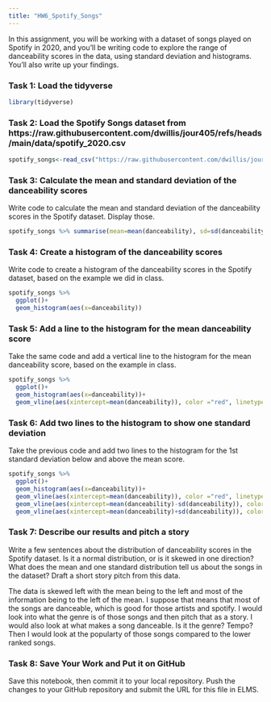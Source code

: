 ```yaml
---
title: "HW6_Spotify_Songs"
---
```


In this assignment, you will be working with a dataset of songs played on Spotify in 2020, and you'll be writing code to explore the range of danceability scores in the data, using standard deviation and histograms. You'll also write up your findings.

### Task 1: Load the tidyverse

```r
library(tidyverse)
```

### Task 2: Load the Spotify Songs dataset from https://raw.githubusercontent.com/dwillis/jour405/refs/heads/main/data/spotify_2020.csv

```r
spotify_songs<-read_csv("https://raw.githubusercontent.com/dwillis/jour405/refs/heads/main/data/spotify_2020.csv")
```

### Task 3: Calculate the mean and standard deviation of the danceability scores

Write code to calculate the mean and standard deviation of the danceability scores in the Spotify dataset. Display those.

```r
spotify_songs %>% summarise(mean=mean(danceability), sd=sd(danceability))
```

### Task 4: Create a histogram of the danceability scores

Write code to create a histogram of the danceability scores in the Spotify dataset, based on the example we did in class.

```r
spotify_songs %>% 
  ggplot()+
  geom_histogram(aes(x=danceability))
```

### Task 5: Add a line to the histogram for the mean danceability score

Take the same code and add a vertical line to the histogram for the mean danceability score, based on the example in class.
```r
spotify_songs %>% 
  ggplot()+
  geom_histogram(aes(x=danceability))+ 
  geom_vline(aes(xintercept=mean(danceability)), color ="red", linetype="dashed", size=1)
```


### Task 6: Add two lines to the histogram to show one standard deviation

Take the previous code and add two lines to the histogram for the 1st standard deviation below and above the mean score.
```r
spotify_songs %>% 
  ggplot()+
  geom_histogram(aes(x=danceability))+ 
  geom_vline(aes(xintercept=mean(danceability)), color ="red", linetype="dashed", size=1)+
  geom_vline(aes(xintercept=mean(danceability)-sd(danceability)), color ="blue", linetype="dashed", size=1)+
  geom_vline(aes(xintercept=mean(danceability)+sd(danceability)), color ="blue", linetype="dashed", size=1)
```


### Task 7: Describe our results and pitch a story

Write a few sentences about the distribution of danceability scores in the Spotify dataset. Is it a normal distribution, or is it skewed in one direction? What does the mean and one standard distribution tell us about the songs in the dataset? Draft a short story pitch from this data.

The data is skewed left with the mean being to the left and most of the information being to the left of the mean. I suppose that means that most of the songs are danceable, which is good for those artists and spotify. I would look into what the genre is of those songs and then pitch that as a story. I would also look at what makes a song danceable. Is it the genre? Tempo? Then I would look at the popularty of those songs compared to the lower ranked songs. 

### Task 8: Save Your Work and Put it on GitHub

Save this notebook, then commit it to your local repository. Push the changes to your GitHub repository and submit the URL for this file in ELMS.
